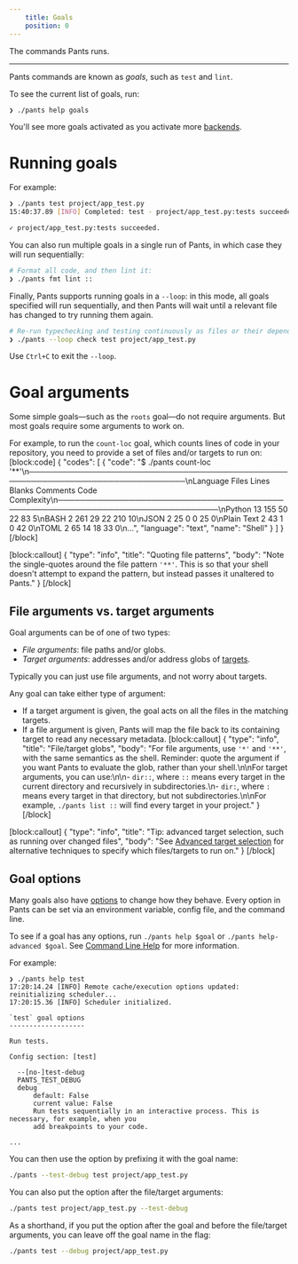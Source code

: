 ```yaml
---
    title: Goals
    position: 0
---
```


The commands Pants runs.

---

Pants commands are known as _goals_, such as `test` and `lint`.

To see the current list of goals, run:

```bash
❯ ./pants help goals
```

You'll see more goals activated as you activate more [backends](doc:enabling-backends).

# Running goals

For example:

```bash
❯ ./pants test project/app_test.py
15:40:37.89 [INFO] Completed: test - project/app_test.py:tests succeeded.

✓ project/app_test.py:tests succeeded.
```

You can also run multiple goals in a single run of Pants, in which case they will run sequentially:

```bash
# Format all code, and then lint it:
❯ ./pants fmt lint ::
```

Finally, Pants supports running goals in a `--loop`: in this mode, all goals specified will run sequentially, and then Pants will wait until a relevant file has changed to try running them again.

```bash
# Re-run typechecking and testing continuously as files or their dependencies change:
❯ ./pants --loop check test project/app_test.py
```

Use `Ctrl+C` to exit the `--loop`.

# Goal arguments

Some simple goals—such as the `roots` goal—do not require arguments. But most goals require some arguments to work on. 

For example, to run the `count-loc` goal, which counts lines of code in your repository, you need to provide a set of files and/or targets to run on:
[block:code]
{
  "codes": [
    {
      "code": "$ ./pants count-loc '**'\n───────────────────────────────────────────────────────────────────────────────\nLanguage                 Files     Lines   Blanks  Comments     Code Complexity\n───────────────────────────────────────────────────────────────────────────────\nPython                      13       155       50        22       83          5\nBASH                         2       261       29        22      210         10\nJSON                         2        25        0         0       25          0\nPlain Text                   2        43        1         0       42          0\nTOML                         2        65       14        18       33          0\n...",
      "language": "text",
      "name": "Shell"
    }
  ]
}
[/block]

[block:callout]
{
  "type": "info",
  "title": "Quoting file patterns",
  "body": "Note the single-quotes around the file pattern `'**'`. This is so that your shell doesn't attempt to expand the pattern, but instead passes it unaltered to Pants."
}
[/block]
## File arguments vs. target arguments

Goal arguments can be of one of two types:

- *File arguments*: file paths and/or globs.
- *Target arguments*: addresses and/or address globs of [targets](doc:targets).

Typically you can just use file arguments, and not worry about targets.

Any goal can take either type of argument: 

- If a target argument is given, the goal acts on all the files in the matching targets.
- If a file argument is given, Pants will map the file back to its containing target to read any necessary metadata. 
[block:callout]
{
  "type": "info",
  "title": "File/target globs",
  "body": "For file arguments, use `'*'` and `'**'`, with the same semantics as the shell. Reminder: quote the argument if you want Pants to evaluate the glob, rather than your shell.\n\nFor target arguments, you can use:\n\n- `dir::`, where `::` means every target in the current directory and recursively in subdirectories.\n- `dir:`, where `:` means every target in that directory, but not subdirectories.\n\nFor example, `./pants list ::` will find every target in your project."
}
[/block]

[block:callout]
{
  "type": "info",
  "title": "Tip: advanced target selection, such as running over changed files",
  "body": "See [Advanced target selection](doc:advanced-target-selection) for alternative techniques to specify which files/targets to run on."
}
[/block]
## Goal options

Many goals also have [options](doc:options) to change how they behave. Every option in Pants can be set via an environment variable, config file, and the command line.

To see if a goal has any options, run `./pants help $goal` or `./pants help-advanced $goal`. See [Command Line Help](doc:getting-help) for more information.

For example:

```
❯ ./pants help test
17:20:14.24 [INFO] Remote cache/execution options updated: reinitializing scheduler...
17:20:15.36 [INFO] Scheduler initialized.

`test` goal options
-------------------

Run tests.

Config section: [test]

  --[no-]test-debug
  PANTS_TEST_DEBUG
  debug
      default: False
      current value: False
      Run tests sequentially in an interactive process. This is necessary, for example, when you
      add breakpoints to your code.

...
```

You can then use the option by prefixing it with the goal name:

```bash
./pants --test-debug test project/app_test.py
```

You can also put the option after the file/target arguments:

```bash
./pants test project/app_test.py --test-debug
```

As a shorthand, if you put the option after the goal and before the file/target arguments, you can leave off the goal name in the flag:

```bash
./pants test --debug project/app_test.py
```
